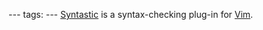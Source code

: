 ---
tags:
---
[https://github.com/scrooloose/syntastic Syntastic] is a syntax-checking plug-in for [[Vim]].
